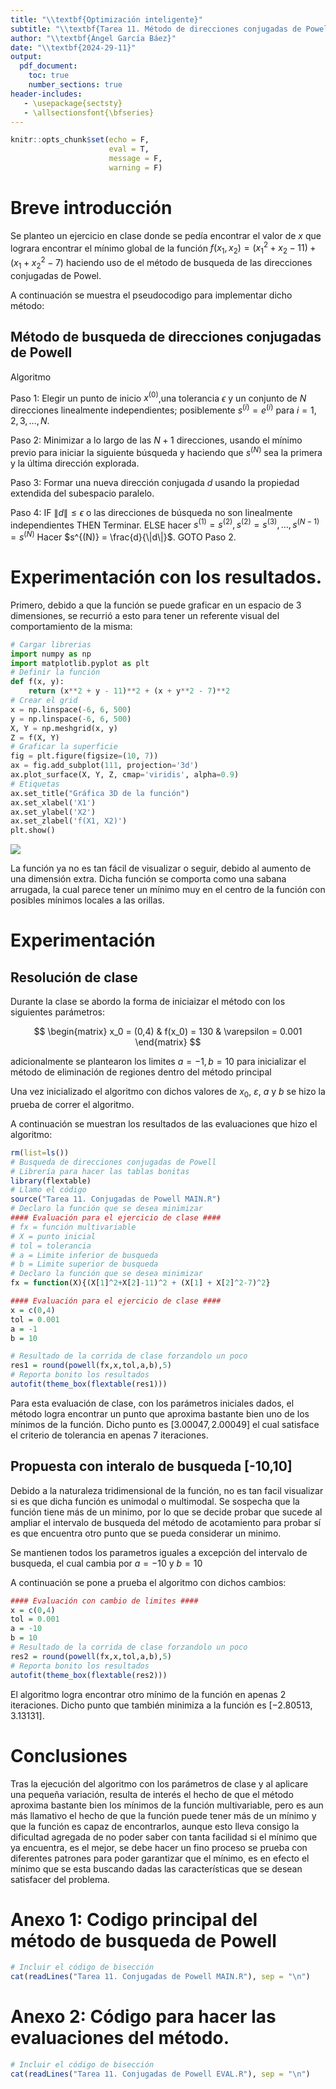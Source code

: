```yaml
---
title: "\\textbf{Optimización inteligente}"
subtitle: "\\textbf{Tarea 11. Método de direcciones conjugadas de Powell}"
author: "\\textbf{Ángel García Báez}"
date: "\\textbf{2024-29-11}"
output: 
  pdf_document:
    toc: true
    number_sections: true
header-includes:
   - \usepackage{sectsty}
   - \allsectionsfont{\bfseries}
---
```


```r
knitr::opts_chunk$set(echo = F,
                      eval = T, 
                      message = F,
                      warning = F)
```

\newpage

# Breve introducción 

Se planteo un ejercicio en clase donde se pedía encontrar el valor de $x$  que lograra encontrar el mínimo global de la función $f(x_1,x_2) = (x^2_1 + x_2-11) + (x_1 + x^2_2-7)$ haciendo uso de el método de busqueda de las direcciones conjugadas de Powel.

A continuación se muestra el pseudocodigo para implementar dicho método:

## Método de busqueda de direcciones conjugadas de Powell

Algoritmo

Paso 1: Elegir un punto de inicio $x^{(0)}$,una tolerancia $\epsilon$ y un conjunto de $N$ direcciones linealmente independientes; posiblemente $s^{(i)} = e^{(i)}$ para $i = 1, 2, 3, \ldots, N.$

Paso 2: Minimizar a lo largo de las  $N + 1$ direcciones, usando el mínimo previo para iniciar la siguiente búsqueda y haciendo que  $s^{(N)}$ sea la primera y la última dirección explorada.

Paso 3: Formar una nueva dirección conjugada  $d$ usando la propiedad extendida del subespacio paralelo.

Paso 4: IF $\|d\| \leq \epsilon$ o las direcciones de búsqueda no son linealmente independientes THEN Terminar.
ELSE hacer $s^{(1)} = s^{(2)}, s^{(2)} = s^{(3)}, \ldots, \, s^{(N-1)} = s^{(N)}$  Hacer $s^{(N)} = \frac{d}{\|d\|}$. GOTO Paso 2.


\newpage

# Experimentación con los resultados.

Primero, debido a que la función se puede graficar en un espacio de 3 dimensiones, se recurrió a esto para tener un referente visual del comportamiento de la misma:

```python
# Cargar librerias
import numpy as np
import matplotlib.pyplot as plt
# Definir la función
def f(x, y):
    return (x**2 + y - 11)**2 + (x + y**2 - 7)**2
# Crear el grid
x = np.linspace(-6, 6, 500)
y = np.linspace(-6, 6, 500)
X, Y = np.meshgrid(x, y)
Z = f(X, Y)
# Graficar la superficie
fig = plt.figure(figsize=(10, 7))
ax = fig.add_subplot(111, projection='3d')
ax.plot_surface(X, Y, Z, cmap='viridis', alpha=0.9)
# Etiquetas
ax.set_title("Gráfica 3D de la función")
ax.set_xlabel('X1')
ax.set_ylabel('X2')
ax.set_zlabel('f(X1, X2)')
plt.show()
```


![](G1.png)

La función ya no es tan fácil de visualizar o seguir, debido al aumento de una dimensión extra. Dicha función se comporta como una sabana arrugada, la cual parece tener un mínimo muy en el centro de la función con posibles mínimos locales a las orillas.

\newpage

# Experimentación 

## Resolución de clase

Durante la clase se abordo la forma de iniciaizar el método con los siguientes parámetros:

$$
\begin{matrix}
x_0 = (0,4) & f(x_0) = 130  & \varepsilon = 0.001
\end{matrix}
$$

adicionalmente se plantearon los limites $a = -1, b = 10$ para inicializar el método de eliminación de regiones dentro del método principal

Una vez inicializado el algoritmo con dichos valores de $x_0$, $\varepsilon$, $a$ y $b$  se hizo la prueba de correr el algoritmo.

A continuación se muestran los resultados de las evaluaciones que hizo el algoritmo:

```r
rm(list=ls())
# Busqueda de direcciones conjugadas de Powell
# Librería para hacer las tablas bonitas
library(flextable)
# Llamo el código
source("Tarea 11. Conjugadas de Powell MAIN.R")
# Declaro la función que se desea minimizar
#### Evaluación para el ejercicio de clase ####
# fx = función multivariable
# X = punto inicial
# tol = tolerancia
# a = Limite inferior de busqueda
# b = Limite superior de busqueda
# Declaro la función que se desea minimizar
fx = function(X){(X[1]^2+X[2]-11)^2 + (X[1] + X[2]^2-7)^2}

#### Evaluación para el ejercicio de clase ####
x = c(0,4)
tol = 0.001
a = -1
b = 10

# Resultado de la corrida de clase forzandolo un poco
res1 = round(powell(fx,x,tol,a,b),5)
# Reporta bonito los resultados
autofit(theme_box(flextable(res1)))
```

Para esta evaluación de clase, con los parámetros iniciales dados, el método logra encontrar un punto que aproxima bastante bien uno de los mínimos de la función. Dicho punto es $[3.00047,2.00049]$ el cual satisface el criterio de tolerancia en apenas 7 iteraciones.

\newpage

## Propuesta con interalo de busqueda [-10,10]

Debido a la naturaleza tridimensional de la función, no es tan facil visualizar si es que dicha función es unimodal o multimodal.
Se sospecha que la función tiene más de un minimo, por lo que se decide probar que sucede al ampliar el intervalo de busqueda del método de acotamiento para probar sí es que encuentra otro punto que se pueda considerar un minimo.

Se mantienen todos los parametros iguales a excepción del intervalo de busqueda, el cual cambia por $a = -10$ y $b = 10$

A continuación se pone a prueba el algoritmo con dichos cambios:

```r
#### Evaluación con cambio de limites ####
x = c(0,4)
tol = 0.001
a = -10
b = 10
# Resultado de la corrida de clase forzandolo un poco
res2 = round(powell(fx,x,tol,a,b),5)
# Reporta bonito los resultados
autofit(theme_box(flextable(res2)))


```

El algoritmo logra encontrar otro mínimo de la función en apenas 2 iteraciones. Dicho punto que también minimiza a la función es $[-2.80513,3.13131]$.

\newpage

# Conclusiones

Tras la ejecución del algoritmo con los parámetros de clase y al aplicare una pequeña variación, resulta de interés el hecho de que el método aproxima bastante bien los mínimos de la función multivariable, pero es aun más llamativo el hecho de que la función puede tener más de un mínimo y que la función es capaz de encontrarlos, aunque esto lleva consigo la dificultad agregada de no poder saber con tanta facilidad si el mínimo que ya encuentra, es el mejor, se debe hacer un fino proceso se prueba con diferentes patrones para poder garantizar que el mínimo, es en efecto el mínimo que se esta buscando dadas las características que se desean satisfacer del problema.




\newpage

# Anexo 1: Codigo principal del método de busqueda de Powell

```r
# Incluir el código de bisección
cat(readLines("Tarea 11. Conjugadas de Powell MAIN.R"), sep = "\n")
```

\newpage

# Anexo 2: Código para hacer las evaluaciones del método.

```r
# Incluir el código de bisección
cat(readLines("Tarea 11. Conjugadas de Powell EVAL.R"), sep = "\n")
```

